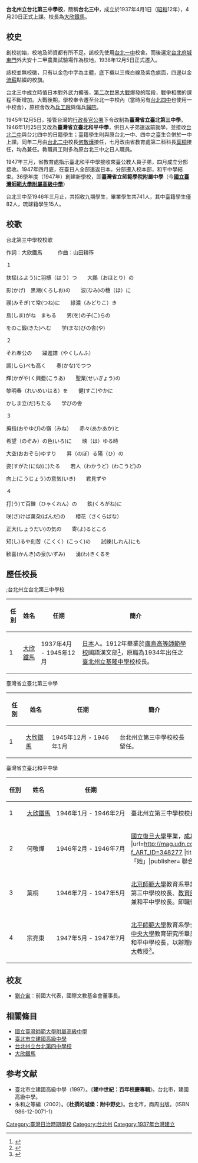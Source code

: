 '''台北州立台北第三中學校'''，簡稱'''台北三中'''，成立於1937年4月1日（[[昭和|昭和]]12年），4月20日正式上課。校長為[[大欣鐵馬|大欣鐵馬]]。

==校史==
創校初始，校地及師資都有所不足。該校先使用[[台北一中|台北一中]]校舍。而後選定[[台北府城東門|台北府城東門]]外大安十二甲農業試驗場作為校地，1938年12月5日正式遷入。

該校並無校徽，只有以金色中字為主體，底下襯以三條白線及紫色旗面，四邊以金[[流蘇|流蘇]]點綴的校旗。

台北三中成立時值日本對外武力擴張，[[第二次世界大戰|第二次世界大戰]]爆發的階段，戰爭相關的課程不斷增加。大戰後期，學校奉令遷至台北一中校內（當時另有[[台北四中|台北四中]]也使用一中校舍），原校舍改為[[兵工廠|兵工廠]]與傷兵[[醫院|醫院]]。

1945年12月5日，接管台灣的[[台灣省行政長官公署|行政長官公署]]下令改制為'''臺灣省立臺北第三中學'''。1946年1月25日又改為'''臺灣省立臺北和平中學'''，供日人子弟遣返前就學，並接收[[台北二中|台北二中]]與台北四中的日籍學生；臺籍學生則與原台北一中、四中之臺生合併於一中上課。同年二月由[[台北二中|台北二中]]校長[[何敬燁|何敬燁]]接任，七月改由省教育處第二科科長[[葉桐|葉桐]]接任，均為兼任。教職員工則多為原台北三中之日人職員。

1947年三月，省教育處指示臺北和平中學接收來臺公教人員子弟，四月成立分部接收。1947年四月底，在臺日人全部遣返日本。分部遷入校本部，和平中學結束。36學年度（1947年）創建新學校，即'''臺灣省立師範學院附屬中學'''（今'''[[國立臺灣師範大學附屬高級中學|國立臺灣師範大學附屬高級中學]]'''）

台北三中至1946年三月止，共招收九期學生，畢業學生共741人，其中臺籍學生僅82人，琉球籍學生15人。

==校歌==

台北第三中學校校歌

作詞：大欣鐵馬　　　作曲：山田耕筰

１

扶揺(ふよう)に羽搏（はう）つ　　大鵬（おほとり）の

影(かげ)　黒潮(くろしお)の　　波(なみ)の穗（ほ）に

禊(みそぎ)て常(つね)に　　緑濃（みどりこ）き

島(しま)がね　まもる　　男(を)の子(こ)らの

をのこ鍛(きた)へむ　　学(まな)びの舎(や)

２

それ奉公の　　躍進譜（やくしんふ）

調(しら)べも高く　　奏(かな)でつつ

輝(かがや)く興亜(こうあ)　　聖業(せいぎょう)の

黎明春（れいめいはる）を　　健(すこ)やかに

かしま立(だ)ちたる　　学びの舎

３

拇指(おやゆび)の嶺（みね）　　赤々(あかあか)と

希望（のぞみ）の色(いろ)に　　映（は）ゆる時

大空(おおぞら)ゆすり　　昇（のぼ）る陽（ひ）の

姿(すがた)に似(に)たる　　若人（わかうど）(わこうど)の

向上(こうじょう)の意気(いき)　　君見ずや

４

打(う)て百錬（ひゃくれん）の　　鉄(くろがね)に

咲(さ)けば萬朶(ばんだ)の　　櫻花（さくらばな）

正大(しょうだい)の気の　　寄(よ)るところ

知(し)るや刻苦（こくく）(こっく)の　　試練(しれん)にも

歓喜(かんき)の泉(いずみ)　　湧(わ)きくるを

==歷任校長==
;;台北州立台北第三中學校
{|class="wikitable"
!任別||姓名||任期||簡介
|-
|1||[[大欣鐵馬|大欣鐵馬]]||1937年4月 - 1945年12月||[[日本|日本]]人。1912年畢業於[[舊制廣島文理科大學|廣島高等師範學校]]國語漢文部<ref>{{Cite thesis |title=広島高等師範学校卒業生の「外地」転出動向 |url=https://researchmap.jp/read0146743/presentations/14945303 |author=山本一生 |year=2016 |publisher=上田女子短期大学}}</ref>，原職為1934年出任之[[國立基隆高級中學|臺北州立基隆中學校]]校長。
|}
;臺灣省立臺北第三中學
{|class="wikitable"
!任別||姓名||任期||簡介
|-
|1||[[大欣鐵馬|大欣鐵馬]]||1945年12月 - 1946年1月||台北州立第三中學校校長留任。
|}
;臺灣省立臺北和平中學
{|class="wikitable"
!style="white-space:nowrap"|任別||姓名||任期||簡介
|-
|1||style="white-space:nowrap"|[[大欣鐵馬|大欣鐵馬]]||style="white-space:nowrap"|1946年1月 - 1946年2月||臺北州立第三中學校校長留任。
|-
|2||何敬燁||1946年2月 - 1946年7月||[[國立復旦大學|國立復旦大學]]畢業，[[臺北市立成功高級中學|成功中學]]校長兼任<ref>{{Cite web |url=http://mag.udn.com/mag/campus/storypage.jsp?f_ART_ID=348277 |title=63年前遭退學 成功高中尋「她」|publisher= 聯合報 |accessdate=2011-10-16 ||archiveurl=https://web.archive.org/web/20111016152019/http://mag.udn.com/mag/campus/storypage.jsp?f_ART_ID=348277 |archivedate=2011-10-16}}</ref>。
|-
|3||葉桐||1946年7月 - 1947年5月||[[北京師範大學|北京師範大學]]教育系畢業。曾任[[浙江省|浙江省]]中學校長、[[貴州省|貴州省]]第三中學校校長、[[中華民國教育部|教育部]]科長。1946年任[[教育部國民及學前教育署|教育廳]]科長、兼和平中學校長。卸職後改任[[教育部國民及學前教育署|教育廳]]專門委員<ref name="校長">{{cite web |url=https://site.hs.ntnu.edu.tw/hsnuschoolhistoryroom/%E5%A0%A1%E4%B8%BB%E9%A2%A8%E9%9B%B2/ |title=堡主風雲 |publisher=師大附中校史室}}</ref>。
|-
|4||宗亮東||1947年5月 - 1947年7月||[[北京師範大學|北平師範大學]]教育系學士、美國[[史丹佛大學|史丹佛大學]]教育學碩士、[[國立中央大學_(南京)|中央大學]]教育研究所畢業。1947年任[[國立台灣師範大學|師院]]教育系教授兼和平中學校長，以辦理成立附中相關事宜。卸職後回任[[國立台灣師範大學|師大]]教授<ref>{{cite web |url=https://www.taiwanpanorama.com.tw/Articles/Details?Guid=62477046-67c3-40f2-926d-c2cac4c7e96e |title=新儒事業典型在為述師門薪火傳——教師節記宗亮東教授 |publisher=台灣光華雜誌 |date=1984-10}}</ref>。
|}

==校友==
*[[劉介宙|劉介宙]]：前國大代表，國際文教基金會董事長。
==相關條目==
* [[國立臺灣師範大學附屬高級中學|國立臺灣師範大學附屬高級中學]]
* [[臺北市立建國高級中學|臺北市立建國高級中學]]
* [[台北州立台北第四中學校|台北州立台北第四中學校]]
* [[大欣鐵馬|大欣鐵馬]]

==参考文献==
{{reflist}}
*臺北市立建國高級中學（1997）。《'''建中世紀：百年校慶專輯'''》。台北市，建國高級中學。
*朱和之等編（2002）。《'''杜撰的城堡：附中野史'''》。台北市，商周出版。（ISBN 986-12-0071-1）

{{臺灣日治時期舊制中學校}}

[[Category:臺灣日治時期學校|Category:臺灣日治時期學校]]
[[Category:台北州|Category:台北州]]
[[Category:1937年台灣建立|Category:1937年台灣建立]]